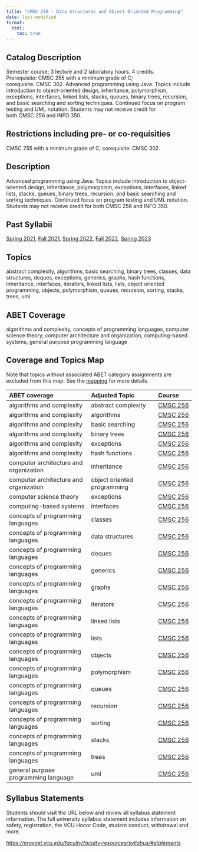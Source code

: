```yaml
---
title: "CMSC 256 - Data Structures and Object Oriented Programming"
date: last-modified
format:
  html:
    toc: true
---
```


## Catalog Description

Semester course; 3 lecture and 2 laboratory hours. 4 credits. Prerequisite: CMSC 255 with a minimum grade of C; corequisite: CMSC 302. Advanced programming using Java. Topics include introduction to object-oriented design, inheritance, polymorphism, exceptions, interfaces, linked lists, stacks, queues, binary trees, recursion, and basic searching and sorting techniques. Continued focus on program testing and UML notation. Students may not receive credit for both CMSC 256 and INFO 350.


## Restrictions including pre- or co-requisities
 
CMSC 255 with a minimum grade of C; corequisite: CMSC 302.

## Description

Advanced programming using Java. Topics include introduction to object-oriented design, inheritance, polymorphism, exceptions, interfaces, linked lists, stacks, queues, binary trees, recursion, and basic searching and sorting techniques. Continued focus on program testing and UML notation. Students may not receive credit for both CMSC 256 and INFO 350.

## Past Syllabii

<a href='./202120/CMSC_256_Syllabus_Spring_2021.pdf'>Spring 2021</a>, <a href='./202210/CMSC_256_Syllabus_Fall_2021.pdf'>Fall 2021</a>, <a href='./202220/CMSC_256_Syllabus_Spring_2022.pdf'>Spring 2022</a>, <a href='./202310/CMSC_256_Syllabus_Fall_2022.pdf'>Fall 2022</a>, <a href='./202320/CMSC_256_Syllabus_Spring_2023.pdf'>Spring 2023</a>

## Topics

abstract complexity, algorithms, basic searching, binary trees, classes, data structures, deques, exceptions, generics, graphs, hash functions, inheritance, interfaces, iterators, linked lists, lists, object oriented programming, objects, polymorphism, queues, recursion, sorting, stacks, trees, uml

## ABET Coverage

algorithms and complexity, concepts of programming languages, computer science theory, computer architecture and organization, computing-based systems, general purpose programming language

## Coverage and Topics Map

Note that topics without associated ABET category assignments are excluded from this map.  See the [mapping](https://docs.google.com/spreadsheets/d/1qrN3L7eRLsM-aVMHYaLQN-FMYtrTJf0_h6dLKlUdPkk/edit#gid=338318647) for more details.

ABET coverage                           Adjusted Topic               Course
--------------------------------------  ---------------------------  ----------------------------------
algorithms and complexity               abstract complexity          <a href='CMSC256.qmd'>CMSC 256</a>
algorithms and complexity               algorithms                   <a href='CMSC256.qmd'>CMSC 256</a>
algorithms and complexity               basic searching              <a href='CMSC256.qmd'>CMSC 256</a>
algorithms and complexity               binary trees                 <a href='CMSC256.qmd'>CMSC 256</a>
algorithms and complexity               exceptions                   <a href='CMSC256.qmd'>CMSC 256</a>
algorithms and complexity               hash functions               <a href='CMSC256.qmd'>CMSC 256</a>
computer architecture and organization  inheritance                  <a href='CMSC256.qmd'>CMSC 256</a>
computer architecture and organization  object oriented programming  <a href='CMSC256.qmd'>CMSC 256</a>
computer science theory                 exceptions                   <a href='CMSC256.qmd'>CMSC 256</a>
computing-based systems                 interfaces                   <a href='CMSC256.qmd'>CMSC 256</a>
concepts of programming languages       classes                      <a href='CMSC256.qmd'>CMSC 256</a>
concepts of programming languages       data structures              <a href='CMSC256.qmd'>CMSC 256</a>
concepts of programming languages       deques                       <a href='CMSC256.qmd'>CMSC 256</a>
concepts of programming languages       generics                     <a href='CMSC256.qmd'>CMSC 256</a>
concepts of programming languages       graphs                       <a href='CMSC256.qmd'>CMSC 256</a>
concepts of programming languages       iterators                    <a href='CMSC256.qmd'>CMSC 256</a>
concepts of programming languages       linked lists                 <a href='CMSC256.qmd'>CMSC 256</a>
concepts of programming languages       lists                        <a href='CMSC256.qmd'>CMSC 256</a>
concepts of programming languages       objects                      <a href='CMSC256.qmd'>CMSC 256</a>
concepts of programming languages       polymorphism                 <a href='CMSC256.qmd'>CMSC 256</a>
concepts of programming languages       queues                       <a href='CMSC256.qmd'>CMSC 256</a>
concepts of programming languages       recursion                    <a href='CMSC256.qmd'>CMSC 256</a>
concepts of programming languages       sorting                      <a href='CMSC256.qmd'>CMSC 256</a>
concepts of programming languages       stacks                       <a href='CMSC256.qmd'>CMSC 256</a>
concepts of programming languages       trees                        <a href='CMSC256.qmd'>CMSC 256</a>
general purpose programming language    uml                          <a href='CMSC256.qmd'>CMSC 256</a>


## Syllabus Statements

Students should visit the URL below and review all syllabus statement information. The full university syllabus statement includes information on safety, registration, the VCU Honor Code, student conduct, withdrawal and more.

*<https://provost.vcu.edu/faculty/faculty-resources/syllabus/#statements>*


